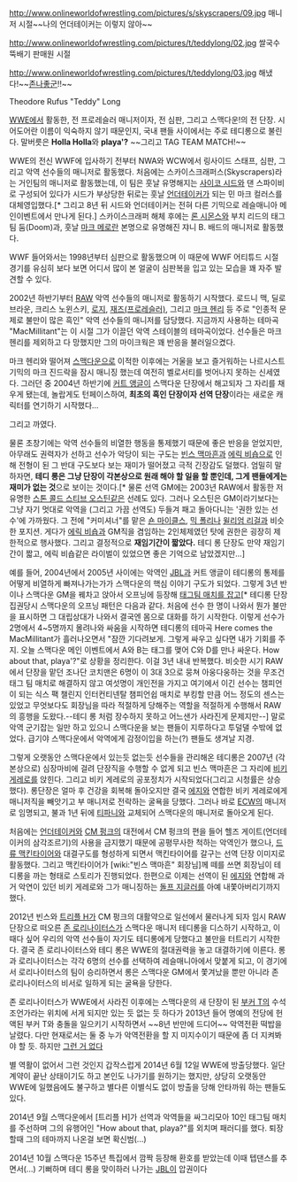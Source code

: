 http://www.onlineworldofwrestling.com/pictures/s/skyscrapers/09.jpg
매니저 시절~~나의 언더테이커는 이렇지 않아~~

http://www.onlineworldofwrestling.com/pictures/t/teddylong/02.jpg
쌀국수 뚝배기 판매원 시절

http://www.onlineworldofwrestling.com/pictures/t/teddylong/03.jpg
해냈다!~~[[존나좋군]]!!~~

Theodore Rufus "Teddy" Long

[[WWE]]에서 활동한, 전 프로레슬러 매니저이자, 전 심판, 그리고 스맥다운!의 전 단장. 시어도어란 이름이 익숙하지 않기 때문인지, 국내 팬들 사이에서는 주로 테디롱으로 불린다. 말버릇은 '''Holla Holla'''와 '''playa'?''' ~~그리고 TAG TEAM MATCH!~~

WWE의 전신 WWF에 입사하기 전부터 NWA와 WCW에서 링사이드 스태프, 심판, 그리고 악역 선수들의 매니저로 활동했다. 처음에는 스카이스크래퍼스(Skyscrapers)라는 거인팀의 매니저로 활동했는데, 이 팀은 훗날 유명해지는 [[사이코 시드]]와 댄 스파이비로 구성되어 있다가 시드가 부상당한 뒤로는 훗날 [[언더테이커]]가 되는 민 마크 컬러스를 대체영입했다.[* 그리고 8년 뒤 시드와 언더테이커는 전혀 다른 기믹으로 레슬매니아 메인이벤트에서 만나게 된다.] 스카이스크래퍼 해체 후에는 [[론 시몬스]]와 부치 리드의 태그팀 둠(Doom)과, 훗날 [[마크 메로]]란 본명으로 유명해진 쟈니 B. 배드의 매니저로 활동했다.

WWF 들어와서는 1998년부터 심판으로 활동했으며 이 때문에 WWF 어티튜드 시절 경기를 유심히 보다 보면 어디서 많이 본 얼굴이 심판복을 입고 있는 모습을 꽤 자주 발견할 수 있다. 

2002년 하반기부터 [[RAW]] 악역 선수들의 매니저로 활동하기 시작했다. 로드니 맥, 딜로 브라운, 크리스 노윈스키, [[로지]], [[재즈(프로레슬러)]], 그리고 [[마크 헨리]] 등 주로 "인종적 문제로 불만이 많은 흑인" 악역 선수들의 매니저를 담당했다. 지금까지 사용하는 테마곡 "MacMillitant"는 이 시절 그가 이끌던 악역 스테이블의 테마곡이었다. 선수들은 마크 헨리를 제외하고 다 망했지만 그의 마이크웍은 꽤 반응을 불러일으켰다.

마크 헨리와 떨어져 [[스맥다운]]으로 이적한 이후에는 거울을 보고 즐거워하는 나르시스트 기믹의 마크 진드락을 잠시 매니징 했는데 여전히 벨로서티를 벗어나지 못하는 신세였다. 그러던 중 2004년 하반기에 [[커트 앵글]]이 스맥다운 단장에서 해고되자 그 자리를 채우게 됐는데, 놀랍게도 턴페이스하여, '''최초의 흑인 단장이자 선역 단장'''이라는 새로운 캐릭터를 연기하기 시작했다...

그리고 까였다.

물론 초창기에는 악역 선수들의 비열한 행동을 통제했기 때문에 좋은 반응을 얻었지만, 아무래도 권력자가 선하고 선수가 악당이 되는 구도는 [[빈스 맥마흔]]과 [[에릭 비숍]]으로 인해 전형이 된 그 반대 구도보다 보는 재미가 떨어졌고 극적 긴장감도 덜했다. 엄밀히 말하자면, '''테디 롱은 그냥 단장이 각본상으로 원래 해야 할 일을 할 뿐인데, 그게 팬들에게는 재미가 없는 것'''으로 보이는 것이다.[* 물론 선역 GM에는 2003년 RAW에서 활동한 저 유명한 [[스톤 콜드 스티브 오스틴]]같은 선례도 있다. 그러나 오스틴은 GM이라기보다는 그냥 자기 멋대로 악역을 (그리고 가끔 선역도) 두들겨 패고 돌아다니는 '권한 있는 선수'에 가까웠다. 그 전에 "커미셔너"를 맡은 [[숀 마이클스]], [[믹 폴리]]나 [[윌리엄 리걸]]과 비슷한 포지션. 게다가 [[에릭 비숍]]과 GM직을 겸임하는 2인체제였던 탓에 권한은 굉장히 제한적으로 행사했다. 그리고 결정적으로 '''재임기간이 짧았다.''' 테디 롱 단장도 만약 재임기간이 짧고, 에릭 비숍같은 라이벌이 있었으면 좋은 기억으로 남았겠지만...]

예를 들어, 2004년에서 2005년 사이에는 악역인 [[JBL]]과 커트 앵글이 테디롱의 통제를 어떻게 비열하게 빠져나가는가가 스맥다운의 핵심 이야기 구도가 되었다. 그렇게 3년 반이나 스맥다운 GM을 꿰차고 앉아서 오프닝에 등장해 [http://www.youtube.com/watch?v=A5aVOoLWF_Q 태그팀 매치를 잡고][* 테디롱 단장 집권당시 스맥다운의 오프닝 패턴은 다음과 같다. 처음에 선수 한 명이 나와서 뭔가 불만을 표시하면 그 대립상대가 나와서 결국엔 몸으로 대화를 하기 시작한다. 이렇게 선수가 2명에서 4~5명까지 몰려나와 싸움을 시작하면 테디롱의 테마곡 Here comes the MacMillitant가 흘러나오면서 "잠깐 기다려보게. 그렇게 싸우고 싶다면 내가 기회를 주지. 오늘 스맥다운 메인 이벤트에서 A와 B는 태그를 맺어 C와 D를 만나 싸운다. How about that, playa'?"로 상황을 정리한다. 이걸 3년 내내 반복했다. 비슷한 시기 RAW에서 단장을 맡던 조나단 코치맨은 6명이 이 3대 3으로 뭉쳐 아웅다웅하는 것을 무조건 태그 팀 매치로 해결하지 않고 여섯명이 개인전을 가지고 여기에서 이긴 선수는 챔피언이 되는 식스 팩 챌린지 인터컨티넨탈 챔피언쉽 매치로 부킹할 만큼 어느 정도의 센스는 있었고 무엇보다도 회장님을 따라 적절하게 당해주는 역할을 적절하게 수행해서 RAW의 흥행을 도왔다.--테디 롱 처럼 장수하지 못하고 어느샌가 사라진게 문제지만--] 말로 악역 군기잡는 일만 하고 있으니 스맥다운을 보는 팬들이 지루하다고 투덜댈 수밖에 없었다. 급기야 스맥다운에서 악역에게 감정이입을 하는(?) 팬들도 생겨날 지경.

그렇게 오랫동안 스맥다운에서 있는듯 없는듯 선수들을 관리해온 테디롱은 2007년 (각본상으로) 심장마비에 걸려 단장직을 수행할 수 없게 되고 빈스 맥마흔은 그 자리에 [[비키 게레로]]를 앉힌다. 그리고 비키 게레로의 공포정치가 시작되었다(그리고 시청률은 상승했다). 롱단장은 얼마 후 건강을 회복해 돌아오지만 결국 [[에지]]와 연합한 비키 게레로에게 매니저직을 빼앗기고 부 매니저로 전락하는 굴욕을 당했다. 그러나 바로 [[ECW]]의 매니저로 임명되고, 불과 1년 뒤에 [[티파니]]와 교체되어 스맥다운의 매니저로 돌아오게 된다.

처음에는 [[언더테이커]]와 [[CM 펑크]]의 대전에서 CM 펑크의 편을 들어 헬즈 게이트(언더테이커의 삼각조르기)의 사용을 금지했기 때문에 공평무사한 척하는 악역인가 했으나, [[드류 맥킨타이어]]와 대결구도를 형성하게 되면서 맥킨타이어를 갈구는 선역 단장 이미지로 활동했다. 그리고 맥킨타이어가 [wiki:"빈스 맥마흔" 회장님]께 떼를 쓰면 회장님이 테디롱을 까는 형태로 스토리가 진행되었다. 한편으로 이제는 선역이 된 [[에지]]와 연합해 과거 악연이 있던 비키 게레로와 그가 매니징하는 [[돌프 지글러]]를 아예 내쫓아버리기까지 했다.

2012년 빈스와 [[트리플 H]]가 CM 펑크의 대활약으로 일선에서 물러나게 되자 임시 RAW 단장으로 떠오른 [[존 로리나이터스]]가 스맥다운 매니저 테디롱을 디스하기 시작하고, 이 때다 싶어 우리의 악역 선수들이 자기도 테디롱에게 당했다고 불만을 터트리기 시작한다. 결국 존 로리나이터스와 테디 롱은 WWE의 절대권력을 놓고 대결하기에 이른다. 롱과 로리나이터스는 각각 6명의 선수를 선택하여 레슬매니아에서 맞붙게 되고, 이 경기에서 로리나이터스의 팀이 승리하면서 롱은 스맥다운 GM에서 쫓겨났을 뿐만 아니라 존 로리나이터스의 비서로 일하게 되는 굴욕을 당한다.

존 로리나이터스가 WWE에서 사라진 이후에는 스맥다운의 새 단장이 된 [[부커 T]]의 수석 조언가라는 위치에 서게 되지만 있는 듯 없는 듯 하다가 2013년 들어 명예의 전당에 헌액된 부커 T와 충돌을 일으키기 시작하면서 ~~8년 반만에 드디어~~ 악역전환 떡밥을 날렸다. 다만 현재로서는 둘 중 누가 악역전환을 할 지 미지수이기 때문에 좀 더 지켜봐야 할 듯. 하지만 [[그런 거 없다]]

별 역활이 없어서 그런 것인지 갑작스럽게 2014년 6월 12일 WWE에 방출당했다. 일단 계약이 끝난 상태이기도 하고 본인도 나가기를 원하기는 했지만, 상당히 오랫동안 WWE에 일했음에도 불구하고 별다른 이별식도 없이 방출을 당해 안타까워 하는 팬들도 있다.

2014년 9월 스맥다운에서 [트리플 H]가 선역과 악역들을 싸그리모아 10인 태그팀 매치를 주선하며 그의 유행어인 "How about that, playa?"를 외치며 패러디를 했다. 퇴장할때 그의 테마까지 나온걸 보면 확신범(...)

2014년 10월 스맥다운 15주년 특집에서 깜짝 등장해 환호를 받았는데 이때 텝댄스를 추면서(...) 기뻐하며 테디 롱을 맞이하러 나가는 [[JBL]]이 압권이다
